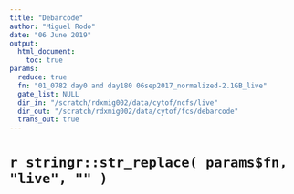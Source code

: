 ```yaml
---
title: "Debarcode"
author: "Miguel Rodo"
date: "06 June 2019"
output: 
  html_document:
    toc: true
params:	
  reduce: true
  fn: "01_0782 day0 and day180 06sep2017_normalized-2.1GB_live"
  gate_list: NULL
  dir_in: "/scratch/rdxmig002/data/cytof/ncfs/live"
  dir_out: "/scratch/rdxmig002/data/cytof/fcs/debarcode"
  trans_out: true
---
```


# `r stringr::str_replace( params$fn, "live", "" )`

